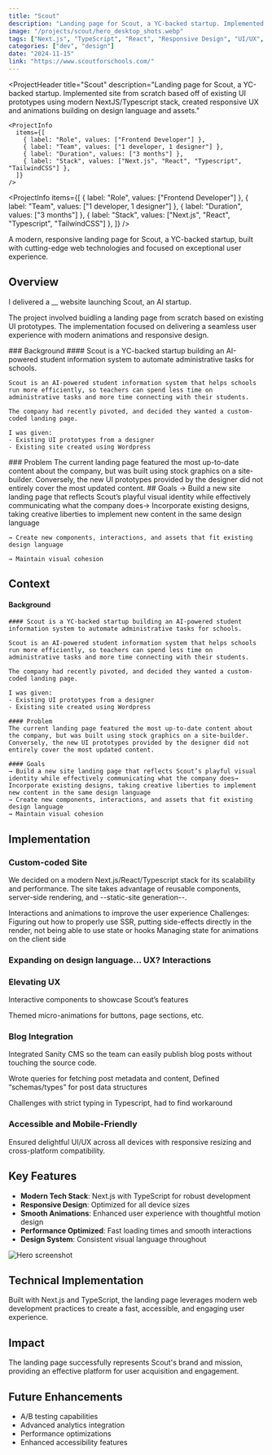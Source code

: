```yaml
---
title: "Scout"
description: "Landing page for Scout, a YC-backed startup. Implemented site from scratch based off of existing UI prototypes using modern NextJS/Typescript stack, created responsive UX and animations building on design language and assets."
image: "/projects/scout/hero_desktop_shots.webp"
tags: ["Next.js", "TypeScript", "React", "Responsive Design", "UI/UX", "Landing Page", "Startup"]
categories: ["dev", "design"]
date: "2024-11-15"
link: "https://www.scoutforschools.com/"
---
```


<ProjectHeader
    title="Scout"
    description="Landing page for Scout, a YC-backed startup. Implemented site from scratch based off of existing UI prototypes using modern NextJS/Typescript stack, created responsive UX and animations building on design language and assets."

>
    <ProjectInfo
      items={[
        { label: "Role", values: ["Frontend Developer"] },
        { label: "Team", values: ["1 developer, 1 designer"] },
        { label: "Duration", values: ["3 months"] },
        { label: "Stack", values: ["Next.js", "React", "Typescript", "TailwindCSS"] },
      ]}
    />
</ProjectHeader>

<ProjectInfo
      items={[
        { label: "Role", values: ["Frontend Developer"] },
        { label: "Team", values: ["1 developer, 1 designer"] },
        { label: "Duration", values: ["3 months"] },
        { label: "Stack", values: ["Next.js", "React", "Typescript", "TailwindCSS"] },
      ]}
    />

A modern, responsive landing page for Scout, a YC-backed startup, built with cutting-edge web technologies and focused on exceptional user experience.

## Overview

I delivered a __ website launching Scout, an AI startup.

The project involved buidling a landing page from scratch based on existing UI prototypes. The implementation focused on delivering a seamless user experience with modern animations and responsive design.

<SplitSection>
  <SectionColumn size={2}>
    ### Background
  </SectionColumn>
  <SectionColumn size={3}>
    #### Scout is a YC-backed startup building an AI-powered student information system to automate administrative tasks for schools.

    Scout is an AI-powered student information system that helps schools run more efficiently, so teachers can spend less time on administrative tasks and more time connecting with their students.
    
    The company had recently pivoted, and decided they wanted a custom-coded landing page.

    I was given:
    - Existing UI prototypes from a designer
    - Existing site created using Wordpress 
  </SectionColumn>
</SplitSection>

<SplitSection>
  <SectionColumn size={2}>
    ### Problem
  </SectionColumn>
  <SectionColumn size={3}>
    The current landing page featured the most up-to-date content about the company, but was built using stock graphics on a site-builder. 
    Conversely, the new UI prototypes provided by the designer did not entirely cover the most updated content.
  </SectionColumn>
</SplitSection>

<SplitSection>
  <SectionColumn size={2}>
    ## Goals
  </SectionColumn>
  <SectionColumn size={3}>
    → Build a new site landing page that reflects Scout’s playful visual identity while effectively communicating what the company does→ Incorporate existing designs, taking creative liberties to implement new content in the same design language
    
    → Create new components, interactions, and assets that fit existing design language
    
    → Maintain visual cohesion  
  </SectionColumn>
</SplitSection>

## Context
#### Background
    #### Scout is a YC-backed startup building an AI-powered student information system to automate administrative tasks for schools.

    Scout is an AI-powered student information system that helps schools run more efficiently, so teachers can spend less time on administrative tasks and more time connecting with their students.
    
    The company had recently pivoted, and decided they wanted a custom-coded landing page.

    I was given:
    - Existing UI prototypes from a designer
    - Existing site created using Wordpress 

    #### Problem
    The current landing page featured the most up-to-date content about the company, but was built using stock graphics on a site-builder. 
    Conversely, the new UI prototypes provided by the designer did not entirely cover the most updated content.

    #### Goals
    → Build a new site landing page that reflects Scout’s playful visual identity while effectively communicating what the company does→ Incorporate existing designs, taking creative liberties to implement new content in the same design language
    → Create new components, interactions, and assets that fit existing design language
    → Maintain visual cohesion 

## Implementation 
### Custom-coded Site

We decided on a modern Next.js/React/Typescript stack for its scalability and performance. 
The site takes advantage of reusable components, server-side rendering, and --static-site generation--.


Interactions and animations to improve the user experience 
Challenges:
Figuring out how to properly use SSR, putting side-effects directly in the render, not being able to use state or hooks
Managing state for animations on the client side


### Expanding on design language... UX? Interactions
### Elevating UX

Interactive components to showcase Scout’s features

Themed micro-animations for buttons, page sections, etc.

### Blog Integration
Integrated Sanity CMS so the team can easily publish blog posts without touching the source code.


Wrote queries for fetching post metadata and content, 
Defined “schemas/types” for post data structures

Challenges with strict typing in Typescript, had to find workaround

### Accessible and Mobile-Friendly
Ensured delightful UI/UX across all devices with responsive resizing and cross-platform compatibility.


## Key Features

- **Modern Tech Stack**: Next.js with TypeScript for robust development
- **Responsive Design**: Optimized for all device sizes
- **Smooth Animations**: Enhanced user experience with thoughtful motion design
- **Performance Optimized**: Fast loading times and smooth interactions
- **Design System**: Consistent visual language throughout

![Hero screenshot](/projects/scout/hero.png)

## Technical Implementation

Built with Next.js and TypeScript, the landing page leverages modern web development practices to create a fast, accessible, and engaging user experience.

## Impact

The landing page successfully represents Scout's brand and mission, providing an effective platform for user acquisition and engagement.

## Future Enhancements

- A/B testing capabilities
- Advanced analytics integration
- Performance optimizations
- Enhanced accessibility features 